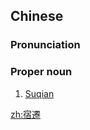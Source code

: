 {{also|宿迁}}
==Chinese==
{{zh-forms|s=宿迁}}

===Pronunciation===
{{zh-pron
|m=Sùqiān
|c=suk1 cin1
|cat=pn
}}

===Proper noun===
{{zh-proper noun}}

# [[Suqian]]

{{zh-cat|Cities}}

[[zh:宿遷]]